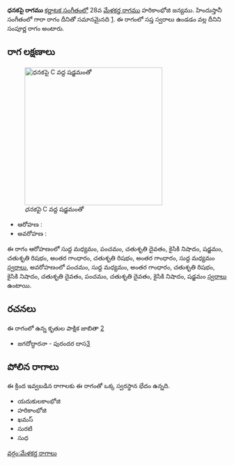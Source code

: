{{Infobox ragam
	| name          	= ధనకపై
	| synonym	    	= 
	| mela          	= 
	| chakra        	= 
	| janaka        	= 
	| type          	= సంపూర్ణ
	| arohanam      	= {{svaraC|M1|P|D2|N2|S|R2|G3|R2|G3|M1}} 
	| avarohanam    	= {{svaraC|P|M1|G3|R2|N2|D2|P|D2|N2|S}}
	| jeeva         	=
	| chhaya        	=
	| nyasa         	=
	| vishesha      	= 
	| equivalent  		= గారా
}}
{{కర్ణాటక సంగీత రాగాలు}}
'''ధనకపై రాగము''' [[కర్ణాటక సంగీతం]]లో 28వ [[మేళకర్త రాగము]] హరికాంభోజి జన్యము.  హిందుస్తానీ సంగీతంలో గారా రాగం దీనితో సమానమైనది [https://karnatik.com/hcragatable.shtml]. ఈ రాగంలో సప్త స్వరాలు ఉండడం వల్ల దీనిని సంపూర్ణ రాగం అంటారు.


==రాగ లక్షణాలు==
[[Image:dhanakapi_kb2wiki.png|thumb|right|316px|''ధనకపై'' C వద్ద షడ్జమంతో]]

* ఆరోహణ : {{svaraC|M1|P|D2|N2|S|R2|G3|R2|G3|M1}} 
* అవరోహణ : {{svaraC|P|M1|G3|R2|N2|D2|P|D2|N2|S}}

ఈ రాగం ఆరోహణంలో సుద్ద మధ్యమం, పంచమం, చతుశృతి దైవతం, కైసికి నిషాదం, షడ్జమం, చతుశృతి రిషభం, అంతర గాంధారం, చతుశృతి రిషభం, అంతర గాంధారం, సుద్ద మధ్యమం [[స్వరాలు]], అవరోహణంలో పంచమం, సుద్ద మధ్యమం, అంతర గాంధారం, చతుశృతి రిషభం, కైసికి నిషాదం, చతుశృతి దైవతం, పంచమం, చతుశృతి దైవతం, కైసికి నిషాదం, షడ్జమం [[స్వరాలు]] ఉంటాయి.

==రచనలు==
ఈ రాగంలో ఉన్న కృతుల పాక్షిక జాబితా [https://github.com/ssrihari/ragavardhini/blob/master/ragas/kritis.psv]
* జగదోద్ధారనా - పురందర దాస[http://www.karnatik.com/c1279.shtml]




==పోలిన రాగాలు==
ఈ క్రింద ఇవ్వబడిన రాగాలకు ఈ రాగంతో ఒక్క స్వరస్థాన భేదం ఉన్నది.
* యదుకులకాంభోజి
* హరికాంభోజి
* ఖమస్
* సురటి
* సుధ



[[వర్గం:మేళకర్త రాగాలు]]